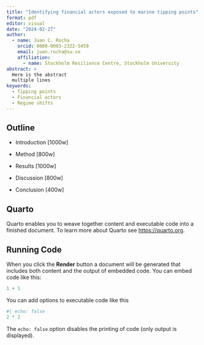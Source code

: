```yaml
---
title: "Identifying financial actors exposed to marine tipping points"
format: pdf
editor: visual
date: "2024-02-27"
author: 
  - name: Juan C. Rocha
    orcid: 0000-0003-2322-5459
    email: juan.rocha@su.se
    affiliation:
      - name: Stockholm Resilience Centre, Stockholm University
abstract: >
  Here is the abstract
  multiple lines
keywords:
  - Tipping points
  - Financial actors
  - Regime shifts
---
```


## Outline

-   Introduction \[1000w\]

-   Method \[800w\]

-   Results \[1000w\]

-   Discussion \[800w\]

-   Conclusion \[400w\]

## Quarto

Quarto enables you to weave together content and executable code into a finished document.
To learn more about Quarto see <https://quarto.org>.

## Running Code

When you click the **Render** button a document will be generated that includes both content and the output of embedded code.
You can embed code like this:

```r
1 + 1
```

You can add options to executable code like this

```r
#| echo: false
2 * 2
```

The `echo: false` option disables the printing of code (only output is displayed).
